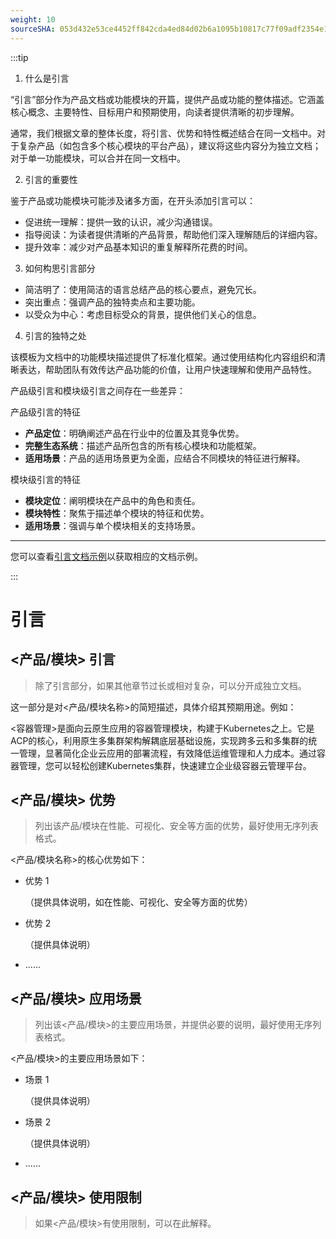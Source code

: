 ```yaml
---
weight: 10
sourceSHA: 053d432e53ce4452ff842cda4ed84d02b6a1095b10817c77f09adf2354e13572
---
```


:::tip

1. 什么是引言

“引言”部分作为产品文档或功能模块的开篇，提供产品或功能的整体描述。它涵盖核心概念、主要特性、目标用户和预期使用，向读者提供清晰的初步理解。

通常，我们根据文章的整体长度，将引言、优势和特性概述结合在同一文档中。对于复杂产品（如包含多个核心模块的平台产品），建议将这些内容分为独立文档；对于单一功能模块，可以合并在同一文档中。

2. 引言的重要性

鉴于产品或功能模块可能涉及诸多方面，在开头添加引言可以：

- 促进统一理解：提供一致的认识，减少沟通错误。
- 指导阅读：为读者提供清晰的产品背景，帮助他们深入理解随后的详细内容。
- 提升效率：减少对产品基本知识的重复解释所花费的时间。

3. 如何构思引言部分

- 简洁明了：使用简洁的语言总结产品的核心要点，避免冗长。
- 突出重点：强调产品的独特卖点和主要功能。
- 以受众为中心：考虑目标受众的背景，提供他们关心的信息。

4. 引言的独特之处

该模板为文档中的功能模块描述提供了标准化框架。通过使用结构化内容组织和清晰表达，帮助团队有效传达产品功能的价值，让用户快速理解和使用产品特性。

产品级引言和模块级引言之间存在一些差异：

产品级引言的特征

- **产品定位**：明确阐述产品在行业中的位置及其竞争优势。
- **完整生态系统**：描述产品所包含的所有核心模块和功能框架。
- **适用场景**：产品的适用场景更为全面，应结合不同模块的特征进行解释。

模块级引言的特征

- **模块定位**：阐明模块在产品中的角色和责任。
- **模块特性**：聚焦于描述单个模块的特征和优势。
- **适用场景**：强调与单个模块相关的支持场景。

---

您可以查看[引言文档示例](https://product-doc-guide.alauda.cn/template/intro/example.html)以获取相应的文档示例。

:::

# 引言

## \<产品/模块> 引言

> 除了引言部分，如果其他章节过长或相对复杂，可以分开成独立文档。

这一部分是对\<产品/模块名称>的简短描述，具体介绍其预期用途。例如：

\<容器管理>是面向云原生应用的容器管理模块，构建于Kubernetes之上。它是ACP的核心，利用原生多集群架构解耦底层基础设施，实现跨多云和多集群的统一管理，显著简化企业云应用的部署流程，有效降低运维管理和人力成本。通过容器管理，您可以轻松创建Kubernetes集群，快速建立企业级容器云管理平台。

## \<产品/模块> 优势

> 列出该产品/模块在性能、可视化、安全等方面的优势，最好使用无序列表格式。

\<产品/模块名称>的核心优势如下：

- 优势 1

  （提供具体说明，如在性能、可视化、安全等方面的优势）

- 优势 2

  （提供具体说明）

- ......

## \<产品/模块> 应用场景

> 列出该\<产品/模块>的主要应用场景，并提供必要的说明，最好使用无序列表格式。

\<产品/模块>的主要应用场景如下：

- 场景 1

  （提供具体说明）

- 场景 2

  （提供具体说明）

- ......

## \<产品/模块> 使用限制

> 如果\<产品/模块>有使用限制，可以在此解释。
